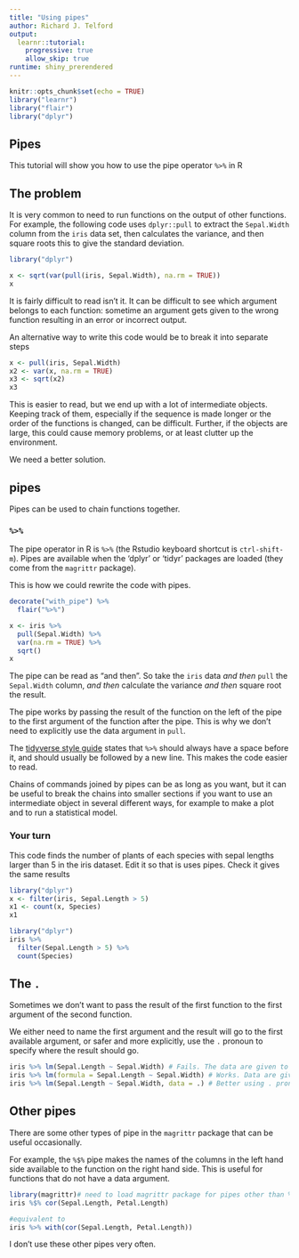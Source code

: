 ```yaml
---
title: "Using pipes"
author: Richard J. Telford
output: 
  learnr::tutorial:
    progressive: true
    allow_skip: true
runtime: shiny_prerendered
---
```


```r
knitr::opts_chunk$set(echo = TRUE)
library("learnr")
library("flair")
library("dplyr")
```


## Pipes

This tutorial will show you how to use the pipe operator `%>%` in R

## The problem

It is very common to need to run functions on the output of other functions. 
For example, the following code uses `dplyr::pull` to extract the `Sepal.Width` column from the `iris` data set, then calculates the variance, and then square roots this to give the standard deviation.

```r
library("dplyr")

x <- sqrt(var(pull(iris, Sepal.Width), na.rm = TRUE))
x
```

It is fairly difficult to read isn't it. 
It can be difficult to see which argument belongs to each function: sometime an argument gets given to the wrong function resulting in an error or incorrect output.

An alternative way to write this code would be to break it into separate steps

```r
x <- pull(iris, Sepal.Width)
x2 <- var(x, na.rm = TRUE)
x3 <- sqrt(x2)
x3
```

This is easier to read, but we end up with a lot of intermediate objects.
Keeping track of them, especially if the sequence is made longer or the order of the functions is changed, can be difficult.
Further, if the objects are large, this could cause memory problems, or at least clutter up the environment.

We need a better solution.

## pipes

Pipes can be used to chain functions together. 

###  `%>%`

The pipe operator in R is `%>%` (the Rstudio keyboard shortcut is `ctrl-shift-m`). 
Pipes are available when the 'dplyr' or 'tidyr' packages are loaded (they come from the `magrittr` package). 

This is how we could rewrite the code with pipes.

```r
decorate("with_pipe") %>% 
  flair("%>%")
```


```r
x <- iris %>%
  pull(Sepal.Width) %>% 
  var(na.rm = TRUE) %>% 
  sqrt()
x
```

The pipe can be read as "and then". So take the `iris` data _and then_ `pull` the `Sepal.Width` column, _and then_ calculate the variance _and then_ square root the result.

The pipe works by passing the result of the function on the left of the pipe to the first argument of the function after the pipe.
This is why we don't need to explicitly use the data argument in `pull`.

The [tidyverse style guide](https://style.tidyverse.org/pipes.html) states that `%>%` should always have a space before it, and should usually be followed by a new line. 
This makes the code easier to read.

Chains of commands joined by pipes can be as long as you want, but it can be useful to break the chains into smaller sections if you want to use an intermediate object in several different ways, for example to make a plot and to run a statistical model.



### Your turn

This code finds the number of plants of each species with sepal lengths larger than 5 in the iris dataset. Edit it so that is uses pipes. Check it gives the same results


```r
library("dplyr")
x <- filter(iris, Sepal.Length > 5)
x1 <- count(x, Species)
x1
```

```r
library("dplyr")
iris %>% 
  filter(Sepal.Length > 5) %>%
  count(Species)
```



## The `.`

Sometimes we don't want to pass the result of the first function to the first argument of the second function.

We either need to name the first argument and the result will go to the first available argument, or safer and more explicitly, use the `.` pronoun to specify where the result should go. 

```r
iris %>% lm(Sepal.Length ~ Sepal.Width) # Fails. The data are given to the first argument which should be the formula
iris %>% lm(formula = Sepal.Length ~ Sepal.Width) # Works. Data are given to first available argument. Confusing
iris %>% lm(Sepal.Length ~ Sepal.Width, data = .) # Better using . pronoun
```

## Other pipes

There are some other types of pipe in the `magrittr` package that can be useful occasionally.

For example, the `%$%` pipe makes the names of the columns in the left hand side available to the function on the right hand side. 
This is useful for functions that do not have a data argument. 

```r
library(magrittr)# need to load magrittr package for pipes other than %>%
iris %$% cor(Sepal.Length, Petal.Length)

#equivalent to 
iris %>% with(cor(Sepal.Length, Petal.Length))


```

I don't use these other pipes very often.
